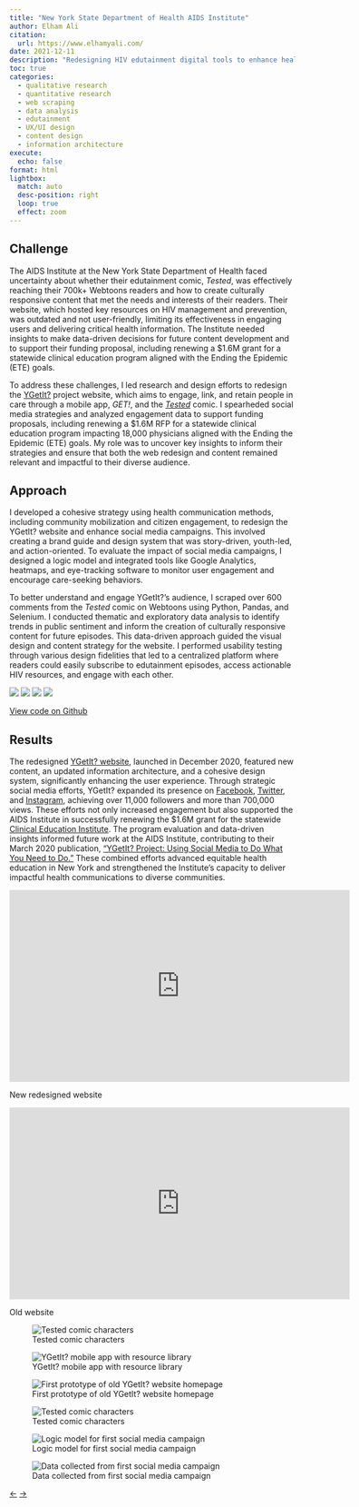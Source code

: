 ```yaml
---
title: "New York State Department of Health AIDS Institute"
author: Elham Ali
citation:
  url: https://www.elhamyali.com/
date: 2021-12-11
description: "Redesigning HIV edutainment digital tools to enhance health and care-seeking behaviors among young adults affected by HIV, STDs, and viral hepatitis in New York."
toc: true
categories: 
  - qualitative research
  - quantitative research
  - web scraping
  - data analysis
  - edutainment
  - UX/UI design
  - content design
  - information architecture
execute: 
  echo: false
format: html
lightbox: 
  match: auto
  desc-position: right
  loop: true
  effect: zoom
---
```


## Challenge

The AIDS Institute at the New York State Department of Health faced uncertainty about whether their edutainment comic, *Tested*, was effectively reaching their 700k+ Webtoons readers and how to create culturally responsive content that met the needs and interests of their readers. Their website, which hosted key resources on HIV management and prevention, was outdated and not user-friendly, limiting its effectiveness in engaging users and delivering critical health information. The Institute needed insights to make data-driven decisions for future content development and to support their funding proposal, including renewing a \$1.6M grant for a statewide clinical education program aligned with the Ending the Epidemic (ETE) goals.

To address these challenges, I led research and design efforts to redesign the [YGetIt?](https://www.ygetit.org/) project website, which aims to engage, link, and retain people in care through a mobile app, *GET!*, and the [*Tested*](https://www.webtoons.com/en/canvas/tested/list?title_no=231173&page=1) comic. I spearheded social media strategies and analyzed engagement data to support funding proposals, including renewing a \$1.6M RFP for a statewide clinical education program impacting 18,000 physicians aligned with the Ending the Epidemic (ETE) goals. My role was to uncover key insights to inform their strategies and ensure that both the web redesign and content remained relevant and impactful to their diverse audience.

## Approach

I developed a cohesive strategy using health communication methods, including community mobilization and citizen engagement, to redesign the YGetIt? website and enhance social media campaigns. This involved creating a brand guide and design system that was story-driven, youth-led, and action-oriented. To evaluate the impact of social media campaigns, I designed a logic model and integrated tools like Google Analytics, heatmaps, and eye-tracking software to monitor user engagement and encourage care-seeking behaviors.

To better understand and engage YGetIt?'s audience, I scraped over 600 comments from the *Tested* comic on Webtoons using Python, Pandas, and Selenium. I conducted thematic and exploratory data analysis to identify trends in public sentiment and inform the creation of culturally responsive content for future episodes. This data-driven approach guided the visual design and content strategy for the website. I performed usability testing through various design fidelities that led to a centralized platform where readers could easily subscribe to edutainment episodes, access actionable HIV resources, and engage with each other.

[![](https://img.shields.io/badge/Python-blue?logo=Python)](#) [![](https://img.shields.io/badge/Jupyter-orange?logo=Jupyter)](#) [![](https://img.shields.io/badge/Pandas-blue?logo=Pandas)](#) [![](https://img.shields.io/badge/Selenium-green?logo=Selenium)](#)

::: callout-note
[View code on Github](https://github.com/Elhamyali/webtoons-comments-in-python)
:::

## Results

The redesigned [YGetIt? website](https://www.ygetit.org/), launched in December 2020, featured new content, an updated information architecture, and a cohesive design system, significantly enhancing the user experience. Through strategic social media efforts, YGetIt? expanded its presence on [Facebook](https://www.facebook.com/YGetIt/), [Twitter](https://twitter.com/YGetIt/), and [Instagram](https://www.instagram.com/YGetIt/), achieving over 11,000 followers and more than 700,000 views. These efforts not only increased engagement but also supported the AIDS Institute in successfully renewing the \$1.6M grant for the statewide [Clinical Education Institute](https://ceitraining.org/). The program evaluation and data-driven insights informed future work at the AIDS Institute, contributing to their March 2020 publication, ["YGetIt? Project: Using Social Media to Do What You Need to Do."](https://5529a76d-ecd7-41df-963f-23a515973942.filesusr.com/ugd/50af12_c6ac0873be6a49f8986dd87d47397c7d.pdf) These combined efforts advanced equitable health education in New York and strengthened the Institute's capacity to deliver impactful health communications to diverse communities.

<iframe width="600" height="338" src="https://www.youtube.com/embed/qaDAdaKRAyQ" frameborder="0" allow="accelerometer; autoplay; clipboard-write; encrypted-media; gyroscope; picture-in-picture" allowfullscreen></iframe>

New redesigned website

<iframe width="600" height="338" src="https://www.youtube.com/embed/tWdW_wT0mNU" frameborder="0" allow="accelerometer; autoplay; clipboard-write; encrypted-media; gyroscope; picture-in-picture" allowfullscreen></iframe>

Old website

::: {layout-ncol="2"}
![Tested comic characters](1-nysdoh.jpg){group="gallery"}

![YGetIt? mobile app with resource library](2-nysdoh.jpg){group="gallery"}

![First prototype of old YGetIt? website homepage](3-nysdoh.png){group="gallery"}

![Tested comic characters](4-nysdoh.png){group="gallery"}

![Logic model for first social media campaign](5-nysdoh.png){group="gallery"}

![Data collected from first social media campaign](6-nysdoh.png){group="gallery"}
:::

<!-- Navigation Arrows -->

::: article-navigation
<a href="/featured-work/azdhs/azdhs.qmd" class="nav-arrow left-arrow">←</a> <!-- Left arrow for previous --> <a href="/featured-work/la/la.qmd" class="nav-arrow right-arrow">→</a> <!-- Right arrow for next -->
:::
